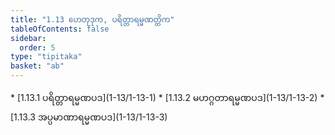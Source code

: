 ```yaml
---
title: "1.13 ဟေတုဒုက, ပရိတ္တာရမ္မဏတ္တိက"
tableOfContents: false
sidebar:
  order: 5
type: "tipitaka"
basket: "ab"
---
```



<DynamicBreadcrumb />



<TableOfContents>
* [1.13.1 ပရိတ္တာရမ္မဏပဒ](1-13/1-13-1)
* [1.13.2 မဟဂ္ဂတာရမ္မဏပဒ](1-13/1-13-2)
* [1.13.3 အပ္ပမာဏာရမ္မဏပဒ](1-13/1-13-3)
</TableOfContents>